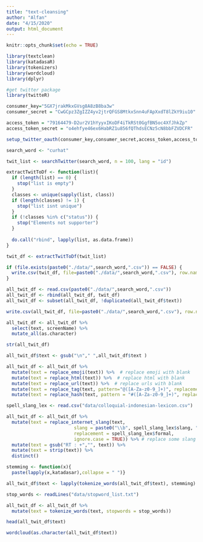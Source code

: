```yaml
---
title: "text-cleansing"
author: "Alfan"
date: "4/15/2020"
output: html_document
---
```


```r
knitr::opts_chunk$set(echo = TRUE)
```




```r
library(textclean)
library(katadasaR)
library(tokenizers)
library(wordcloud)
library(dplyr)

#get twitter package
library(twitteR)
```

```r
consumer_key="5GX7jrakMkxGVsg8A8zB8ba3w"
consumer_secret = "CwGCpz3ZgIZZ4yv2jtrQFGS8MtkxSnn4uFApXxdT8lZkY9iu10"

access_token = "79164479-D2ur2V1hYyyxIKoDF4iTkRSt0GgfBN5oc4XfJhkZp"
access_token_secret = "o4ehfye46ex6HabRZ1u856fQThdsECNz5cN8bbFZVDCFR"

setup_twitter_oauth(consumer_key,consumer_secret,access_token,access_token_secret)
```


```r
search_word <- "curhat"

twit_list <- searchTwitter(search_word, n = 100, lang = "id")
```


```r
extractTwitToDf <- function(list){
  if (length(list) == 0) {
    stop("list is empty")
  }
  classes <- unique(sapply(list, class))
  if (length(classes) != 1) {
    stop("list isnt unique")
  }
  if (!classes %in% c("status")) {
    stop("Elements not supporter")
  }
  
  do.call("rbind", lapply(list, as.data.frame))
}


```

```r
twit_df <- extractTwitToDf(twit_list)

if (file.exists(paste0("./data/",search_word,".csv")) == FALSE) {
  write.csv(twit_df, file=paste0("./data/",search_word,".csv"), row.names = F)
}
```

```r
all_twit_df <- read.csv(paste0("./data/",search_word,".csv"))
all_twit_df <- rbind(all_twit_df, twit_df)
all_twit_df <- subset(all_twit_df, !duplicated(all_twit_df$text))

write.csv(all_twit_df, file=paste0("./data/",search_word,".csv"), row.names = F)
```

```r
all_twit_df <- all_twit_df %>% 
  select(text, screenName) %>% 
  mutate_all(as.character)

str(all_twit_df)
```

```r
all_twit_df$text <- gsub("\n"," ",all_twit_df$text )

all_twit_df <- all_twit_df %>% 
  mutate(text = replace_emoji(text)) %>%  # replace emoji with blank
  mutate(text = replace_html(text)) %>%  # replace html with blank 
  mutate(text = replace_url(text)) %>%  # replace urls with blank
  mutate(text = replace_tag(text, pattern="@([A-Za-z0-9_]+)", replacement="")) %>%  # replace tag
  mutate(text = replace_hash(text, pattern = "#([A-Za-z0-9_]+)", replacement = "")) # replace hashtag
```

```r
spell_slang_lex <- read.csv("data/colloquial-indonesian-lexicon.csv")

all_twit_df <- all_twit_df %>% 
  mutate(text = replace_internet_slang(text, 
                         slang = paste0("\\b", spell_slang_lex$slang, "\\b"),
                         replacement = spell_slang_lex$formal,
                         ignore.case = TRUE)) %>% # replace some slang word with formal words
  mutate(text = gsub("RT : +","", text)) %>% 
  mutate(text = strip(text)) %>% 
  distinct()
```

```r
stemming <- function(x){
  paste(lapply(x,katadasar),collapse = " ")}

all_twit_df$text <- lapply(tokenize_words(all_twit_df$text), stemming)

```

```r
stop_words <- readLines("data/stopword_list.txt")

all_twit_df <- all_twit_df %>%
  mutate(text = tokenize_words(text, stopwords = stop_words))

head(all_twit_df$text)
```

```r
wordcloud(as.character(all_twit_df$text))
```


